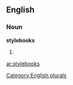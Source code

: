 
==English==

===Noun===
'''stylebooks'''

# {{plural of|[[stylebook]]}}

[[Category:English plurals]]

[[ar:stylebooks]]